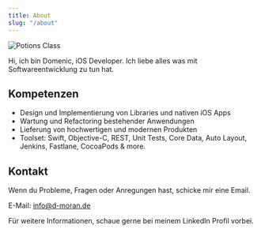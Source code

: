 ```yaml
---
title: About
slug: "/about"
---
```

![Potions Class](./bild01.jpg)

Hi, ich bin Domenic, iOS Developer. Ich liebe alles was mit Softwareentwicklung zu tun hat.

## Kompetenzen
- Design und Implementierung von Libraries und nativen iOS Apps
- Wartung und Refactoring bestehender Anwendungen
- Lieferung von hochwertigen und modernen Produkten
- Toolset: Swift, Objective-C, REST, Unit Tests, Core Data, Auto Layout, Jenkins, Fastlane, CocoaPods & more.

## Kontakt
Wenn du Probleme, Fragen oder Anregungen hast, schicke mir eine Email.

E-Mail: info@d-moran.de

Für weitere Informationen, schaue gerne bei meinem LinkedIn Profil vorbei.